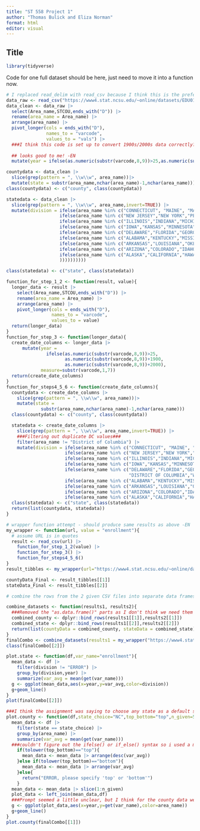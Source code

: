 ```yaml
---
title: "ST 558 Project 1"
author: "Thomas Bulick and Eliza Norman"
format: html
editor: visual
---
```


## Title

```r
library(tidyverse)
```

Code for one full dataset should be here, just need to move it into a function now.

```r
# I replaced read_delim with read_csv because I think this is the preferred method. didn't see any changes, let me know if you see something is messed up  -EN
data_raw <- read_csv("https://www4.stat.ncsu.edu/~online/datasets/EDU01a.csv")
data_clean <- data_raw |>
  select(Area_name,STCOU,ends_with("D")) |>
  rename(area_name = Area_name) |>
  arrange(area_name) |> 
  pivot_longer(cols = ends_with("D"), 
               names_to = "varcode", 
               values_to = "vals") |>
  ###I think this code is set up to convert 1900s/2000s data correctly? But let me know if it looks wonky!
  
  ## looks good to me! -EN
  mutate(year = ifelse(as.numeric(substr(varcode,8,9))>25,as.numeric(substr(varcode,8,9))+1900,as.numeric(substr(varcode,8,9))+2000),measure=substr(varcode,1,7))

countydata <- data_clean |>
  slice(grep(pattern = ", \\w\\w", area_name))|>
  mutate(state = substr(area_name,nchar(area_name)-1,nchar(area_name)))
class(countydata) <- c("county", class(countydata))

statedata <- data_clean |>
  slice(grep(pattern = ", \\w\\w", area_name,invert=TRUE)) |>
  mutate(division = ifelse(area_name %in% c("CONNECTICUT", "MAINE", "MASSACHUSETTS", "NEW HAMPSHIRE", "RHODE ISLAND", "VERMONT"),"1",
                    ifelse(area_name %in% c("NEW JERSEY","NEW YORK","PENNSYLVANIA"),"2",
                    ifelse(area_name %in% c("ILLINOIS","INDIANA","MICHIGAN","OHIO","WISCONSIN"),"3",
                    ifelse(area_name %in% c("IOWA","KANSAS","MINNESOTA","MISSOURI","NEBRASKA","NORTH DAKOTA","SOUTH DAKOTA"),"4",
                    ifelse(area_name %in% c("DELAWARE","FLORIDA","GEORGIA","MARYLAND","NORTH CAROLINA","SOUTH CAROLINA","VIRGINIA","DISTRICT OF COLUMBIA","WEST VIRGINIA"),"5",
                    ifelse(area_name %in% c("ALABAMA","KENTUCKY","MISSISSIPPI","TENNESSEE"),"6",
                    ifelse(area_name %in% c("ARKANSAS","LOUISIANA","OKLAHOMA","TEXAS"),"7",
                    ifelse(area_name %in% c("ARIZONA","COLORADO","IDAHO","MONTANA","NEVADA","NEW MEXICO","UTAH","WYOMING"),"8",
                    ifelse(area_name %in% c("ALASKA","CALIFORNIA","HAWAII","OREGON","WASHINGTON"),"9","ERROR"
                    ))))))))))      

class(statedata) <- c("state", class(statedata))
```

```r
function_for_step_1_2 <- function(result, value){
  longer_data <- result |>
    select(Area_name,STCOU,ends_with("D")) |>
    rename(area_name = Area_name) |>
    arrange(area_name) |> 
    pivot_longer(cols = ends_with("D"), 
                 names_to = "varcode", 
                 values_to = value) 
  return(longer_data)
}
function_for_step_3 <- function(longer_data){
  create_date_columns <- longer_data |>
      mutate(year =
               ifelse(as.numeric(substr(varcode,8,9))>25,
                      as.numeric(substr(varcode,8,9))+1900,
                      as.numeric(substr(varcode,8,9))+2000),
             measure=substr(varcode,1,7))
  return(create_date_columns)
}
function_for_steps4_5_6 <- function(create_date_columns){
  countydata <- create_date_columns |>
    slice(grep(pattern = ", \\w\\w", area_name))|>
    mutate(state =
             substr(area_name,nchar(area_name)-1,nchar(area_name)))
  class(countydata) <- c("county", class(countydata))

  statedata <- create_date_columns |>
    slice(grep(pattern = ", \\w\\w", area_name,invert=TRUE)) |>
    ###Filtering out duplicate DC values###
    filter(area_name != "District of Columbia") |>
    mutate(division = ifelse(area_name %in% c("CONNECTICUT", "MAINE", "MASSACHUSETTS", "NEW HAMPSHIRE", "RHODE ISLAND", "VERMONT"),"1",
                      ifelse(area_name %in% c("NEW JERSEY","NEW YORK","PENNSYLVANIA"),"2",
                      ifelse(area_name %in% c("ILLINOIS","INDIANA","MICHIGAN","OHIO","WISCONSIN"),"3",
                      ifelse(area_name %in% c("IOWA","KANSAS","MINNESOTA","MISSOURI","NEBRASKA","NORTH DAKOTA","SOUTH DAKOTA"),"4",
                      ifelse(area_name %in% c("DELAWARE","FLORIDA","GEORGIA","MARYLAND","NORTH CAROLINA","SOUTH CAROLINA","VIRGINIA",
                                              "DISTRICT OF COLUMBIA","WEST VIRGINIA"),"5",
                      ifelse(area_name %in% c("ALABAMA","KENTUCKY","MISSISSIPPI","TENNESSEE"),"6",
                      ifelse(area_name %in% c("ARKANSAS","LOUISIANA","OKLAHOMA","TEXAS"),"7",
                      ifelse(area_name %in% c("ARIZONA","COLORADO","IDAHO","MONTANA","NEVADA","NEW MEXICO","UTAH","WYOMING"),"8",
                      ifelse(area_name %in% c("ALASKA","CALIFORNIA","HAWAII","OREGON","WASHINGTON"),"9","ERROR"))))))))))
  class(statedata) <- c("state", class(statedata))
  return(list(countydata, statedata))
}

# wrapper function attempt - should produce same results as above -EN
my_wrapper <- function(url, value = "enrollment"){
  # assume URL is in quotes
  result <- read_csv(url) |>
    function_for_step_1_2(value) |>
    function_for_step_3() |>
    function_for_steps4_5_6()
}
result_tibbles <- my_wrapper(url="https://www4.stat.ncsu.edu/~online/datasets/EDU01a.csv")

countyData_Final <- result_tibbles[[1]]
stateData_Final <- result_tibbles[[2]]
```

```r
# combine the rows from the 2 given CSV files into separate data frames (for county versus state) within the list "finalCombo"

combine_datasets <- function(results1, results2){
  ###Removed the "as.data.frame()" parts as I don't think we need them (?) and then they remove the state/county classes when transforming the data that way - TB
  combined_county <- dplyr::bind_rows(results1[[1]],results2[[1]])
  combined_state <- dplyr::bind_rows(results1[[2]],results2[[2]])
  return(list(countyData = combined_county, stateData = combined_state))
}
finalCombo <- combine_datasets(results1 = my_wrapper("https://www4.stat.ncsu.edu/~online/datasets/EDU01a.csv"), results2 = my_wrapper("https://www4.stat.ncsu.edu/~online/datasets/EDU01b.csv"))
class(finalCombo[[2]])
```

```r
plot.state <- function(df,var_name="enrollment"){
  mean_data <- df |>
    filter(division != "ERROR") |>
    group_by(division,year) |>
    summarize(var_avg = mean(get(var_name)))
  g <- ggplot(mean_data,aes(x=year,y=var_avg,color=division))
  g+geom_line()
}
plot(finalCombo[[2]])

###I think the assignment was saying to choose any state as a default so I put NC, but let me know If I misunderstood! - TB ###
plot.county <- function(df,state_choice="NC",top_bottom="top",n_given=5,var_name="enrollment"){
  mean_data <- df |>
    filter(state == state_choice) |>
    group_by(area_name) |>
    summarize(var_avg = mean(get(var_name))) 
  ###couldn't figure out the ifelse() or if_else() syntax so i used a more traditional if syntax
    if(tolower(top_bottom)=="top"){
      mean_data <- mean_data |> arrange(desc(var_avg))
    }else if(tolower(top_bottom)=="bottom"){
      mean_data <- mean_data |> arrange(var_avg)
    }else{
      return("ERROR, please specify 'top' or 'bottom'")
    }
  mean_data <- mean_data |> slice(1:n_given)
  plot_data <- left_join(mean_data,df)
  ###Prompt seemed a little unclear, but I think for the county data we are supposed to be plotting the actual data values for enrollment per year, with different lines for the top/bottom n specified counties? That should be completed here. - TB
  g <- ggplot(plot_data,aes(x=year,y=get(var_name),color=area_name))
  g+geom_line()
}
plot.county(finalCombo[[1]])

  
  
  
  
  
```














